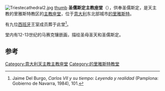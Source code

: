 [[Image:Triestecathedral2.jpg|thumb]]
[[file:Interno_San_Giusto_020.jpg|thumb]]
'''圣儒斯定主教座堂'''（{{lang-it|Cattedrale di San Giusto}}），供奉圣儒斯定，是天主教的里雅斯特教区的[[主教座堂|主教座堂]]，位于[[意大利|意大利]]东北部城市[[的里雅斯特|的里雅斯特]]。

有九位[[西班牙|西班牙]]王室成员葬于此堂<ref>Jaime Del Burgo, ''Carlos VII y su tiempo: Leyenda y realidad'' (Pamplona: Gobierno de Navarra, 1984), 101.</ref>。

堂内有12-13世纪的马赛克镶嵌画，描绘圣母圣天和圣儒斯定。

==参考==
{{reflist}}
{{coord|45|38|47|N|13|46|21|E|region:IT_source:dewiki|display=title}}

{{Authority control}}
[[Category:意大利天主教主教座堂|Category:意大利天主教主教座堂]]
[[Category:的里雅斯特教堂|Category:的里雅斯特教堂]]